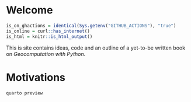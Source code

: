 
# Welcome

```r
is_on_ghactions = identical(Sys.getenv("GITHUB_ACTIONS"), "true")
is_online = curl::has_internet()
is_html = knitr::is_html_output()
```

This is site contains ideas, code and an outline of a yet-to-be written book on *Geocomputation with Python*.

# Motivations





```bash
quarto preview
```


